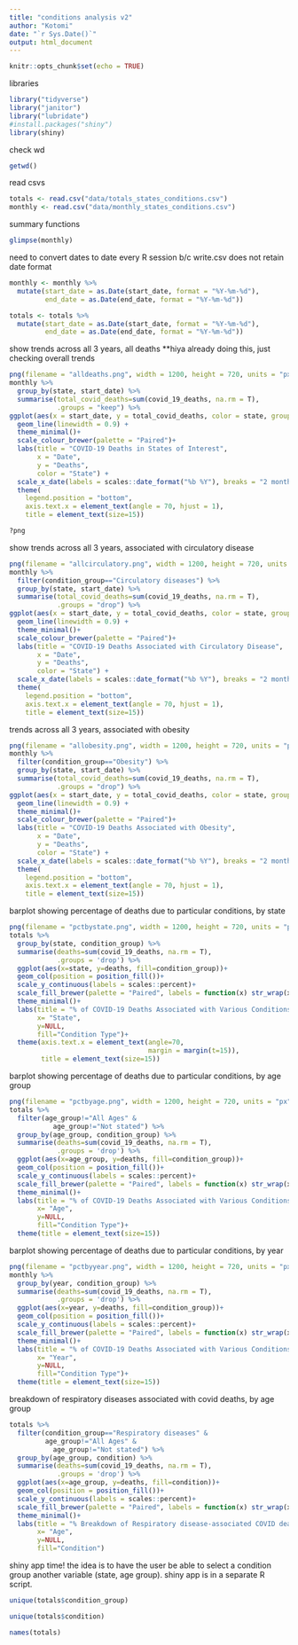 ```yaml
---
title: "conditions analysis v2"
author: "Kotomi"
date: "`r Sys.Date()`"
output: html_document
---
```


```r
knitr::opts_chunk$set(echo = TRUE)
```
libraries
```r
library("tidyverse")
library("janitor")
library("lubridate")
#install.packages("shiny")
library(shiny)
```
check wd
```r
getwd()
```
read csvs
```r
totals <- read.csv("data/totals_states_conditions.csv")
monthly <- read.csv("data/monthly_states_conditions.csv")
```
summary functions
```r
glimpse(monthly)
```

need to convert dates to date every R session b/c write.csv does not retain date format
```r
monthly <- monthly %>% 
  mutate(start_date = as.Date(start_date, format = "%Y-%m-%d"),
         end_date = as.Date(end_date, format = "%Y-%m-%d"))

totals <- totals %>% 
  mutate(start_date = as.Date(start_date, format = "%Y-%m-%d"),
         end_date = as.Date(end_date, format = "%Y-%m-%d"))
```

show trends across all 3 years, all deaths **hiya already doing this, just checking overall trends
```r
png(filename = "alldeaths.png", width = 1200, height = 720, units = "px") #turning this into a png
monthly %>%
  group_by(state, start_date) %>% 
  summarise(total_covid_deaths=sum(covid_19_deaths, na.rm = T),
            .groups = "keep") %>% 
ggplot(aes(x = start_date, y = total_covid_deaths, color = state, group = state)) +
  geom_line(linewidth = 0.9) +
  theme_minimal()+
  scale_colour_brewer(palette = "Paired")+
  labs(title = "COVID-19 Deaths in States of Interest", 
       x = "Date", 
       y = "Deaths", 
       color = "State") +
  scale_x_date(labels = scales::date_format("%b %Y"), breaks = "2 months") +
  theme(
    legend.position = "bottom",
    axis.text.x = element_text(angle = 70, hjust = 1),
    title = element_text(size=15))
```

```r
?png
```


show trends across all 3 years, associated with circulatory disease
```r
png(filename = "allcirculatory.png", width = 1200, height = 720, units = "px")
monthly %>% 
  filter(condition_group=="Circulatory diseases") %>% 
  group_by(state, start_date) %>% 
  summarise(total_covid_deaths=sum(covid_19_deaths, na.rm = T),
            .groups = "drop") %>% 
ggplot(aes(x = start_date, y = total_covid_deaths, color = state, group = state)) +
  geom_line(linewidth = 0.9) +
  theme_minimal()+
  scale_colour_brewer(palette = "Paired")+
  labs(title = "COVID-19 Deaths Associated with Circulatory Disease", 
       x = "Date", 
       y = "Deaths", 
       color = "State") +
  scale_x_date(labels = scales::date_format("%b %Y"), breaks = "2 months") +
  theme(
    legend.position = "bottom",
    axis.text.x = element_text(angle = 70, hjust = 1),
    title = element_text(size=15))
```

trends across all 3 years, associated with obesity
```r
png(filename = "allobesity.png", width = 1200, height = 720, units = "px")
monthly %>% 
  filter(condition_group=="Obesity") %>% 
  group_by(state, start_date) %>% 
  summarise(total_covid_deaths=sum(covid_19_deaths, na.rm = T),
            .groups = "drop") %>% 
ggplot(aes(x = start_date, y = total_covid_deaths, color = state, group = state)) +
  geom_line(linewidth = 0.9) +
  theme_minimal()+
  scale_colour_brewer(palette = "Paired")+
  labs(title = "COVID-19 Deaths Associated with Obesity", 
       x = "Date", 
       y = "Deaths", 
       color = "State") +
  scale_x_date(labels = scales::date_format("%b %Y"), breaks = "2 months") +
  theme(
    legend.position = "bottom",
    axis.text.x = element_text(angle = 70, hjust = 1),
    title = element_text(size=15))
```

barplot showing percentage of deaths due to particular conditions, by state
```r
png(filename = "pctbystate.png", width = 1200, height = 720, units = "px")
totals %>% 
  group_by(state, condition_group) %>% 
  summarise(deaths=sum(covid_19_deaths, na.rm = T),
            .groups = 'drop') %>% 
  ggplot(aes(x=state, y=deaths, fill=condition_group))+
  geom_col(position = position_fill())+
  scale_y_continuous(labels = scales::percent)+
  scale_fill_brewer(palette = "Paired", labels = function(x) str_wrap(x, width = 40))+ #applies text wrapping in the legend at ~40 characters?
  theme_minimal()+
  labs(title = "% of COVID-19 Deaths Associated with Various Conditions, by State",
       x= "State",
       y=NULL,
       fill="Condition Type")+
  theme(axis.text.x = element_text(angle=70,
                                   margin = margin(t=15)),
        title = element_text(size=15))
```

barplot showing percentage of deaths due to particular conditions, by age group
```r
png(filename = "pctbyage.png", width = 1200, height = 720, units = "px")
totals %>% 
  filter(age_group!="All Ages" &
           age_group!="Not stated") %>% 
  group_by(age_group, condition_group) %>% 
  summarise(deaths=sum(covid_19_deaths, na.rm = T),
            .groups = 'drop') %>% 
  ggplot(aes(x=age_group, y=deaths, fill=condition_group))+
  geom_col(position = position_fill())+
  scale_y_continuous(labels = scales::percent)+
  scale_fill_brewer(palette = "Paired", labels = function(x) str_wrap(x, width = 40))+ #applies text in the legend wrapping at ~40 characters?
  theme_minimal()+
  labs(title = "% of COVID-19 Deaths Associated with Various Conditions, by Age",
       x= "Age",
       y=NULL,
       fill="Condition Type")+
  theme(title = element_text(size=15))
```

barplot showing percentage of deaths due to particular conditions, by year
```r
png(filename = "pctbyyear.png", width = 1200, height = 720, units = "px")
monthly %>%  
  group_by(year, condition_group) %>% 
  summarise(deaths=sum(covid_19_deaths, na.rm = T),
            .groups = 'drop') %>% 
  ggplot(aes(x=year, y=deaths, fill=condition_group))+
  geom_col(position = position_fill())+
  scale_y_continuous(labels = scales::percent)+
  scale_fill_brewer(palette = "Paired", labels = function(x) str_wrap(x, width = 40))+ #applies text in the legend wrapping at ~40 characters?
  theme_minimal()+
  labs(title = "% of COVID-19 Deaths Associated with Various Conditions, by Year",
       x= "Year",
       y=NULL,
       fill="Condition Type")+
  theme(title = element_text(size=15))
```

breakdown of respiratory diseases associated with covid deaths, by age group
```r
totals %>% 
  filter(condition_group=="Respiratory diseases" & 
         age_group!="All Ages" &
           age_group!="Not stated") %>% 
  group_by(age_group, condition) %>% 
  summarise(deaths=sum(covid_19_deaths, na.rm = T),
            .groups = 'drop') %>% 
  ggplot(aes(x=age_group, y=deaths, fill=condition))+
  geom_col(position = position_fill())+
  scale_y_continuous(labels = scales::percent)+
  scale_fill_brewer(palette = "Paired", labels = function(x) str_wrap(x, width = 40))+ #applies text in the legend wrapping at ~40 characters?
  theme_minimal()+
  labs(title = "% Breakdown of Respiratory disease-associated COVID deaths, by Age",
       x= "Age",
       y=NULL,
       fill="Condition")
```

shiny app time! the idea is to have the user be able to select a condition group another variable (state, age group). shiny app is in a separate R script.

```r
unique(totals$condition_group)
```
```r
unique(totals$condition)
```


```r
names(totals)
```




